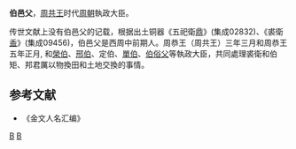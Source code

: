 '''伯邑父'''，[[周共王|周共王]]时代[[周朝|周朝]]執政大臣。

传世文献上没有伯邑父的记载，根据出土铜器《五祀衛[[鼎|鼎]]》(集成02832)、《裘衛[[盉|盉]]》(集成09456)，伯邑父是西周中前期人。周恭王（周共王）三年三月和周恭王五年正月, 和[[榮伯|榮伯]]、[[邢国|邢伯]]、定伯、[[單伯|單伯]]、[[伯俗父|伯俗父]]等執政大臣，共同處理裘衛和伯矩、邦君厲以物換田和土地交換的事情。

==参考文献==
*《金文人名汇编》

[[Category:西周人|B]]
[[Category:周朝官员|B]]